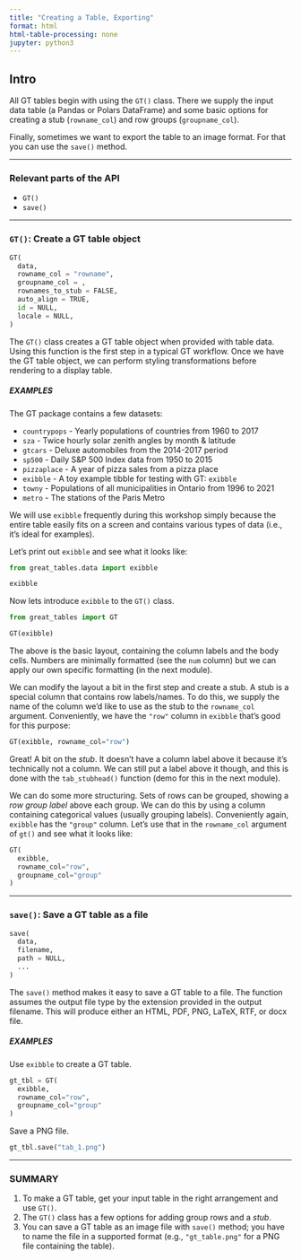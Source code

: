 ```yaml
---
title: "Creating a Table, Exporting"
format: html
html-table-processing: none
jupyter: python3
---
```


## Intro

All GT tables begin with using the `GT()` class. There we supply the input data table (a Pandas or Polars DataFrame) and some basic options for creating a stub (`rowname_col`) and row groups (`groupname_col`).

Finally, sometimes we want to export the table to an image format. For that you can use the `save()` method.

------

### Relevant parts of the API

- `GT()`
- `save()`

------


### `GT()`: Create a GT table object

```python
GT(
  data,
  rowname_col = "rowname",
  groupname_col = ,
  rownames_to_stub = FALSE,
  auto_align = TRUE,
  id = NULL,
  locale = NULL,
)
```

The `GT()` class creates a GT table object when provided with table data. Using this function is the first step in a typical GT workflow. Once we have the GT table object, we can perform styling transformations before rendering to a display table.

##### EXAMPLES

The GT package contains a few datasets:

- `countrypops` - Yearly populations of countries from 1960 to 2017
- `sza` - Twice hourly solar zenith angles by month & latitude
- `gtcars` - Deluxe automobiles from the 2014-2017 period
- `sp500` - Daily S&P 500 Index data from 1950 to 2015
- `pizzaplace` - A year of pizza sales from a pizza place
- `exibble` - A toy example tibble for testing with GT: `exibble`
- `towny` - Populations of all municipalities in Ontario from 1996 to 2021
- `metro` - The stations of the Paris Metro

We will use `exibble` frequently during this workshop simply because the entire table easily fits on a screen and contains various types of data (i.e., it's ideal for examples).

Let's print out `exibble` and see what it looks like:

```python
from great_tables.data import exibble

exibble
```

Now lets introduce `exibble` to the `GT()` class.

```python
from great_tables import GT

GT(exibble)
```

The above is the basic layout, containing the column labels and the body cells. Numbers are minimally formatted (see the `num` column) but we can apply our own specific formatting (in the next module).

We can modify the layout a bit in the first step and create a stub. A stub is a special column that contains row labels/names. To do this, we supply the name of the column we'd like to use as the stub to the `rowname_col` argument. Conveniently, we have the `"row"` column in `exibble` that's good for this purpose:

```python
GT(exibble, rowname_col="row")
```

Great! A bit on the *stub*. It doesn't have a column label above it because it's technically not a column. We can still put a label above it though, and this is done with the `tab_stubhead()` function (demo for this in the next module).

We can do some more structuring. Sets of rows can be grouped, showing a *row group label* above each group. We can do this by using a column containing categorical values (usually grouping labels). Conveniently again, `exibble` has the `"group"` column. Let's use that in the `rowname_col` argument of `gt()` and see what it looks like:

```python
GT(
  exibble,
  rowname_col="row",
  groupname_col="group"
)
```


------

### `save()`: Save a GT table as a file

```python
save(
  data,
  filename,
  path = NULL,
  ...
)
```

The `save()` method makes it easy to save a GT table to a file. The function assumes the output file type by the extension provided in the output filename. This will produce either an HTML, PDF, PNG, LaTeX, RTF, or docx file.

##### EXAMPLES

Use `exibble` to create a GT table.

```python
gt_tbl = GT(
  exibble,
  rowname_col="row",
  groupname_col="group"
)
```

Save a PNG file.

```python
gt_tbl.save("tab_1.png")
```

------

### SUMMARY

1. To make a GT table, get your input table in the right arrangement and use `GT()`.
2. The `GT()` class has a few options for adding group rows and a *stub*.
3. You can save a GT table as an image file with `save()` method; you have to name the file in a supported format (e.g., `"gt_table.png"` for a PNG file containing the table).
